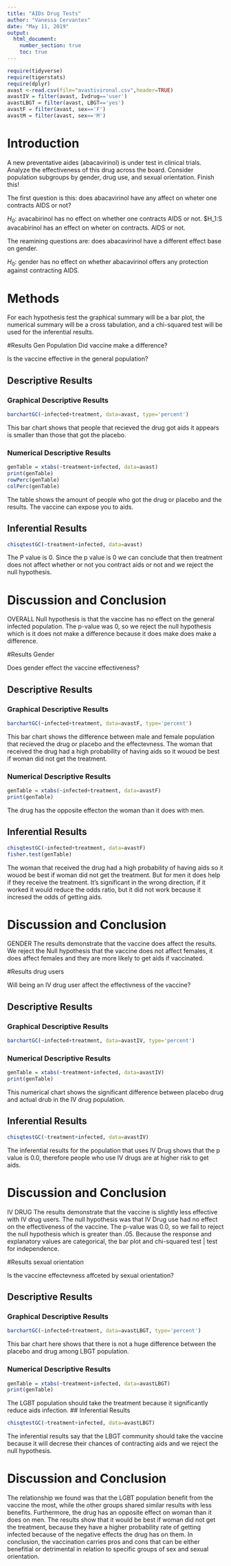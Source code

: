 ---
title: "AIDs Drug Tests"
author: "Vanessa Cervantes"
date: "May 11, 2019"
output: 
  html_document:
    number_section: true
    toc: true
---
```{r include=FALSE,echo=FALSE}
require(tidyverse)
require(tigerstats)
require(dplyr)
avast <-read.csv(file="avastivironal.csv",header=TRUE)
avastIV = filter(avast, Ivdrug=='user')
avastLBGT = filter(avast, LBGT=='yes')
avastF = filter(avast, sex=='F')
avastM = filter(avast, sex=='M')
```

# Introduction

<!--In this section you explain what you are trying to show.  Where did the data come from?  What is the research or other question you are trying to answer?.  If you skimp in this section expect to be marked down in your grade. Paint a picture of the project a couple of paragraphs is expected!-->

A new  preventative aides (abacavirinol) is under test in clinical trials. Analyze the effectiveness of this drug across the board. Consider population subgroups by gender, drug use, and sexual orientation. Finish this!

The first question is this: does abacavirinol have any affect on wheter one contracts AIDS or not?

$H_0:$ avacabirinol has no effect on whether one contracts AIDS or not.
$H_1:S avacabirinol has an effect on wheter on contracts. AIDS or not.

The reamining questions are: does abacavirinol have a different effect base on gender.

$H_0:$ gender has no effect on whether abacavirinol offers any protection against contracting AIDS.

# Methods

<!--Decide on your methods:  use "variable analysis" or other appropriate descriptors.  Make sure to choose at least one graphical method and at least one numerical method. Discuss what data manipulations may be needed for example subsetting or other binning procedures and what sort of graphical displays and inferential tools will be used!-->

For each hypothesis test the graphical summary will be a bar plot, the numerical summary will be a cross tabulation, and a chi-squared test will be used for the inferential results. 

#Results Gen Population Did vaccine make a difference?

<!--Divide this section into two sub-sections:  One for your descriptive  results and one for your inferential results.!-->

Is the vaccine effective in the general population?

## Descriptive Results

### Graphical Descriptive Results

<!--Graphical results here.  Make sure to show your code.  Provide appropriate labels for axes, giving units if possible, and provide a good title for the graph, too.  Use the graphical results to describe the patterns if any that exist in the data as focused toward the research question. Bottom line is to explain the features of the graph that are relevant to conforming or departing to what is expected by your null hypothesis !-->
```{r}
barchartGC(~infected+treatment, data=avast, type='percent')
```
This bar chart shows that people that recieved the drug got aids it appears is smaller than those that got the placebo.

### Numerical Descriptive Results

<!--Numerical results go here. Use the numerical results to describe the patterns if any that exist in the data as focused toward the research question!-->
```{r}
genTable = xtabs(~treatment+infected, data=avast)
print(genTable)
rowPerc(genTable)
colPerc(genTable)
```
The table shows the amount of people who got the drug or placebo and the results. The vaccine can expose you to aids.

## Inferential Results

<!--State hypothesis clearly.  Make sure your discussion of the inferential test covers all the aspects that the test output produces, such as test statistic, p-value etc.  Make a decision about the null hypothesis, explain the assumptions on which the selected test/procedure was based, and why the chosen procedure satisfys the assumptions and is appropriate to answer the research question!-->
```{r}
chisqtestGC(~treatment+infected, data=avast)
```
The P value is 0.
Since the p value is 0 we can conclude that then treatment does not affect whether or not you contract aids or not and we reject the null hypothesis.

# Discussion and Conclusion

<!--Discussion and conclusion here.  If you found a relationship be sure to consider whether the relationship occurs because one of the variavbles causes the other, or whether they perhasps are related for some other reason.  Watch the chapter 6 videos from the GeorgeTown videos collection.!--> 
OVERALL Null hypothesis is that the vaccine has no effect on the general infected population.
The p-value was 0, so we reject the null hypothesis which is it does not make a difference because it does make does make a difference.

#Results Gender

<!--Divide this section into two sub-sections:  One for your descriptive  results and one for your inferential results.!-->
Does gender effect the vaccine effectiveness?

## Descriptive Results

### Graphical Descriptive Results

<!--Graphical results here.  Make sure to show your code.  Provide appropriate labels for axes, giving units if possible, and provide a good title for the graph, too.  Use the graphical results to describe the patterns if any that exist in the data as focused toward the research question. Bottom line is to explain the features of the graph that are relevant to conforming or departing to what is expected by your null hypothesis !-->
```{r}
barchartGC(~infected+treatment, data=avastF, type='percent')
```
This bar chart shows the difference between male and female population that recieved the drug or placebo and the effectevness. 
The woman that received the drug had a high probability of having aids so it wouod be best if woman did not get the treatment.

### Numerical Descriptive Results

<!--Numerical results go here. Use the numerical results to describe the patterns if any that exist in the data as focused toward the research question!-->
```{r}
genTable = xtabs(~infected+treatment, data=avastF)
print(genTable)
```
The drug has the opposite effecton the woman than it does with men.

## Inferential Results

<!--State hypothesis clearly.  Make sure your discussion of the inferential test covers all the aspects that the test output produces, such as test statistic, p-value etc.  Make a decision about the null hypothesis, explain the assumptions on which the selected test/procedure was based, and why the chosen procedure satisfys the assumptions and is appropriate to answer the research question!-->
```{r}
chisqtestGC(~infected+treatment, data=avastF)
fisher.test(genTable)
```
The woman that received the drug had a high probability of having aids so it wouod be best if woman did not get the treatment. But for men it does help if they receive the treatment. It's significant in the wrong direction, if it worked it would reduce the odds ratio, but it did not work because it incresed the odds of getting aids.

# Discussion and Conclusion

<!--Discussion and conclusion here.  If you found a relationship be sure to consider whether the relationship occurs because one of the variavbles causes the other, or whether they perhasps are related for some other reason.  Watch the chapter 6 videos from the GeorgeTown videos collection.!--> 
GENDER The results demonstrate that the vaccine does affect the results. We reject the Null hypothesis that the vaccine does not affect females, it does affect females and they are more likely to get aids if vaccinated.


#Results drug users

<!--Divide this section into two sub-sections:  One for your descriptive  results and one for your inferential results.!-->
Will being an IV drug user affect the effectivness of the vaccine?



## Descriptive Results

### Graphical Descriptive Results

<!--Graphical results here.  Make sure to show your code.  Provide appropriate labels for axes, giving units if possible, and provide a good title for the graph, too.  Use the graphical results to describe the patterns if any that exist in the data as focused toward the research question. Bottom line is to explain the features of the graph that are relevant to conforming or departing to what is expected by your null hypothesis !-->
```{r}
barchartGC(~infected+treatment, data=avastIV, type='percent')
```

### Numerical Descriptive Results

<!--Numerical results go here. Use the numerical results to describe the patterns if any that exist in the data as focused toward the research question!-->
```{r}
genTable = xtabs(~treatment+infected, data=avastIV)
print(genTable)
```
This numerical chart shows the significant difference between placebo drug and actual drub in the IV drug population. 

## Inferential Results

<!--State hypothesis clearly.  Make sure your discussion of the inferential test covers all the aspects that the test output produces, such as test statistic, p-value etc.  Make a decision about the null hypothesis, explain the assumptions on which the selected test/procedure was based, and why the chosen procedure satisfys the assumptions and is appropriate to answer the research question!-->
```{r}
chisqtestGC(~treatment+infected, data=avastIV)
```
The inferential results for the population that uses IV Drug shows that the p value is 0.0, therefore people who use IV drugs are at higher risk to get aids.

# Discussion and Conclusion

<!--Discussion and conclusion here.  If you found a relationship be sure to consider whether the relationship occurs because one of the variavbles causes the other, or whether they perhasps are related for some other reason.  Watch the chapter 6 videos from the GeorgeTown videos collection.!-->
IV DRUG The results demonstrate that the vaccine is slightly less effective with IV drug users.
The null hypothesis was that IV Drug use had no effect on the effectiveness of the vaccine.
The p-value was 0.0, so we fail to reject the null hypothesis which is greater than .05. Because the response and explanatory values are categorical, the bar plot and chi-squared test | test for independence. 

#Results sexual orientation

<!--Divide this section into two sub-sections:  One for your descriptive  results and one for your inferential results.!-->

Is the vaccine effectevness affceted by sexual orientation?

## Descriptive Results

### Graphical Descriptive Results

<!--Graphical results here.  Make sure to show your code.  Provide appropriate labels for axes, giving units if possible, and provide a good title for the graph, too.  Use the graphical results to describe the patterns if any that exist in the data as focused toward the research question. Bottom line is to explain the features of the graph that are relevant to conforming or departing to what is expected by your null hypothesis !-->
```{r}
barchartGC(~infected+treatment, data=avastLBGT, type='percent')
```
This bar chart here shows that there is not a huge difference between the placebo and drug among LBGT population.

### Numerical Descriptive Results

<!--Numerical results go here. Use the numerical results to describe the patterns if any that exist in the data as focused toward the research question!-->
```{r}
genTable = xtabs(~treatment+infected, data=avastLBGT)
print(genTable)
```

The LGBT population should take the treatment because it significantly reduce aids infection.
## Inferential Results

<!--State hypothesis clearly.  Make sure your discussion of the inferential test covers all the aspects that the test output produces, such as test statistic, p-value etc.  Make a decision about the null hypothesis, explain the assumptions on which the selected test/procedure was based, and why the chosen procedure satisfys the assumptions and is appropriate to answer the research question!-->
```{r}
chisqtestGC(~treatment+infected, data=avastLBGT)
```
The inferential results say that the LBGT community should take the vaccine because it will decrese their chances of contracting aids and we reject the null hypothesis.


# Discussion and Conclusion

<!--Discussion and conclusion here.  If you found a relationship be sure to consider whether the relationship occurs because one of the variables causes the other, or whether they perhasps are related for some other reason.  Watch the chapter 6 videos from the GeorgeTown videos collection.!-->

The relationship we found was that the LGBT population benefit from the vaccine the most, while the other groups shared similar results with less benefits. Furthermore, the drug has an opposite effect on woman than it does on men. The results show that it would be best if woman did not get the treatment, because they have a higher probability rate of getting infected because of the negative effects the drug has on them. In conclusion, the vaccination carries pros and cons that can be either benefitial or detrimental in relation to specific groups of sex and sexual orientation. 
